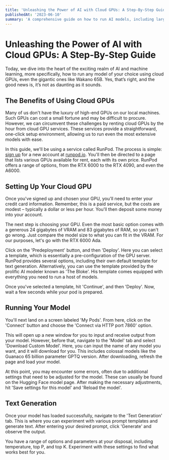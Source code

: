 ```yaml
---
title: 'Unleashing the Power of AI with Cloud GPUs: A Step-By-Step Guide'
publishedAt: '2023-06-10'
summary: 'A comprehensive guide on how to run AI models, including large ones like Wakano 65B, on cloud GPUs using a service called RunPod.'
---
```


# Unleashing the Power of AI with Cloud GPUs: A Step-By-Step Guide

Today, we dive into the heart of the exciting realm of AI and machine learning, more specifically, how to run any model of your choice using cloud GPUs, even the gigantic ones like Wakano 65B. Yes, that’s right, and the good news is, it’s not as daunting as it sounds.

## The Benefits of Using Cloud GPUs

Many of us don't have the luxury of high-end GPUs on our local machines. Such GPUs can cost a small fortune and may be difficult to procure. However, we can circumvent these challenges by renting cloud GPUs by the hour from cloud GPU services. These services provide a straightforward, one-click setup environment, allowing us to run even the most extensive models with ease.

In this guide, we'll be using a service called RunPod. The process is simple: [sign up](https://www.runpod.io/console/signup) for a new account at [runpod.io](https://runpod.io). You'll then be directed to a page that lists various GPUs available for rent, each with its own price. RunPod offers a range of options, from the RTX 6000 to the RTX 4090, and even the A6000.

## Setting Up Your Cloud GPU

Once you've signed up and chosen your GPU, you'll need to enter your credit card information. Remember, this is a paid service, but the costs are modest – typically a dollar or less per hour. You'll then deposit some money into your account.

The next step is choosing your GPU. Even the most basic option comes with a generous 24 gigabytes of VRAM and 83 gigabytes of RAM, so you can't go wrong. Just compare the model size to what you can fit in the VRAM. For our purposes, let's go with the RTX 6000 Ada.

Click on the 'Predeployment' button, and then 'Deploy'. Here you can select a template, which is essentially a pre-configuration of the GPU server. RunPod provides several options, including their own default template for text generation. Alternatively, you can use the template provided by the prolific AI modeler known as 'The Bloke'. His template comes equipped with everything you need to run a host of models.

Once you've selected a template, hit 'Continue', and then 'Deploy'. Now, wait a few seconds while your pod is prepared.

## Running Your Model

You'll next land on a screen labeled 'My Pods'. From here, click on the 'Connect' button and choose the 'Connect via HTTP port 7860' option.

This will open up a new window for you to input and receive output from your model. However, before that, navigate to the 'Model' tab and select 'Download Custom Model'. Here, you can input the name of any model you want, and it will download for you. This includes colossal models like the Guanaco 65 billion parameter GPTQ version. After downloading, refresh the page and load your model.

At this point, you may encounter some errors, often due to additional settings that need to be adjusted for the model. These can usually be found on the Hugging Face model page. After making the necessary adjustments, hit 'Save settings for this model' and 'Reload the model'.

## Text Generation

Once your model has loaded successfully, navigate to the 'Text Generation' tab. This is where you can experiment with various prompt templates and generate text. After entering your desired prompt, click 'Generate' and observe the output.

You have a range of options and parameters at your disposal, including temperature, top P, and top K. Experiment with these settings to find what works best for you.

